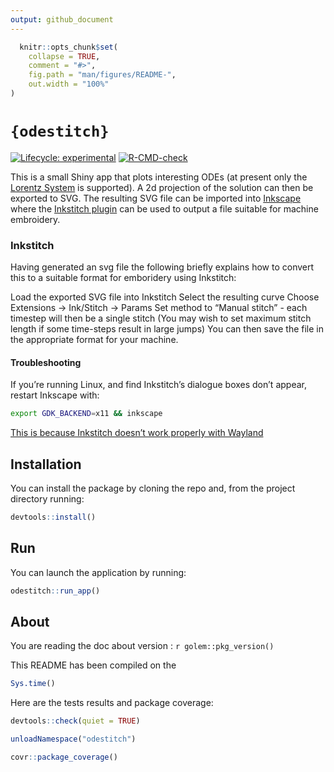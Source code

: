 ```yaml
---
output: github_document
---
```


<!-- README.md is generated from README.Rmd. Please edit that file -->

```r
  knitr::opts_chunk$set(
    collapse = TRUE,
    comment = "#>",
    fig.path = "man/figures/README-",
    out.width = "100%"
)
```

# `{odestitch}`

<!-- badges: start -->

[![Lifecycle: experimental](https://img.shields.io/badge/lifecycle-experimental-orange.svg)](https://lifecycle.r-lib.org/articles/stages.html#experimental) [![R-CMD-check](https://github.com/mawds/odestitch/actions/workflows/R-CMD-check.yaml/badge.svg)](https://github.com/mawds/odestitch/actions/workflows/R-CMD-check.yaml)

<!-- badges: end -->

This is a small Shiny app that plots interesting ODEs (at present only the [Lorentz System](https://en.wikipedia.org/wiki/Lorenz_system) is supported). A 2d projection of the solution can then be exported to SVG. The resulting SVG file can be imported into [Inkscape](https://inkscape.org/) where the [Inkstitch plugin](https://inkstitch.org/) can be used to output a file suitable for machine embroidery.

### Inkstitch

Having generated an svg file the following briefly explains how to convert this
to a suitable format for emboridery using Inkstitch:

Load the exported SVG file into Inkstitch
Select the resulting curve
Choose Extensions -> Ink/Stitch -> Params
Set method to "Manual stitch" - each timestep will then be a single stitch
(You may wish to set maximum stitch length if some time-steps result in large jumps)
You can then save the file in the appropriate format for your machine.

#### Troubleshooting

If you're running Linux, and find Inkstitch's dialogue boxes don't appear, 
restart Inkscape with:

```bash
export GDK_BACKEND=x11 && inkscape
```

[This is because Inkstitch doesn't work properly with Wayland](https://inkstitch.org/docs/install-linux/#some-inkstitch-dialogs-disappear-after-a-few-seconds-or-dont-show-up-at-all)



## Installation

You can install the package by cloning the repo and, from the project directory running:

```r
devtools::install()
```

## Run

You can launch the application by running:

```r
odestitch::run_app()
```

## About

You are reading the doc about version : `r golem::pkg_version()`

This README has been compiled on the

```r
Sys.time()
```

Here are the tests results and package coverage:

```r
devtools::check(quiet = TRUE)
```

```r
unloadNamespace("odestitch")
```

```r
covr::package_coverage()
```
